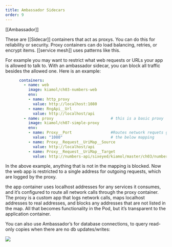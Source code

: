 ```yaml
---
title: Ambassador Sidecars
order: 9
---
```


[[Ambassador]]

These are [[Sidecar]] containers that act as proxys.  You can do this for reliability or security.  Proxy containers can do load balancing, retries, or encrypt items.  [[service mesh]] uses patterns like this. 

For example you may want to restrict what web requests or URLs your app is allowed to talk to.  With an ambassador sidecar, you can block all traffic besides the allowed one.   Here is an example:

```yaml
      containers:
        - name: web
          image: kiamol/ch03-numbers-web 
          env:
          - name: http_proxy
            value: http://localhost:1080
          - name: RngApi__Url
            value: http://localhost/api
        - name: proxy                         # this is a basic proxy
          image: kiamol/ch07-simple-proxy          
          env:
		  - name: Proxy__Port                 #Routes network requets given 
            value: "1080"                     # the below mapping
          - name: Proxy__Request__UriMap__Source
            value: http://localhost/api
          - name: Proxy__Request__UriMap__Target
            value: http://numbers-api/sixeyed/kiamol/master/ch03/numbers/rng

```

In the above example, anything that is not in the mapping  is blocked.   Now the web app is restricted to a single address for outgoing requests, which are logged by the proxy. 

the app container uses localhost addresses for any services it consumes, and it’s configured to route all network calls through the proxy container. The proxy is a custom app that logs network calls, maps localhost addresses to real addresses, and blocks any addresses that are not listed in the map. All that becomes functionality in the Pod, but it’s transparent to the application container.

You can also use Ambassador's for database connections, to query read-only copies when there are no db updates/writes:

![](20221210204112.png)

